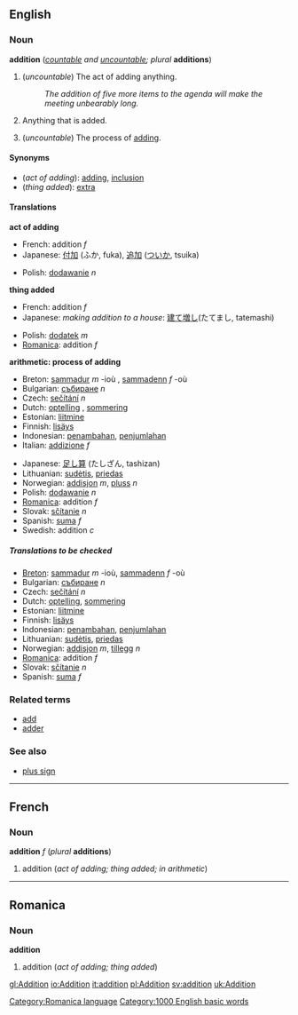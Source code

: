 {{wikipedia}}
==English==
===Noun===
'''addition''' (''[[countable]] and [[uncountable]]; plural'' '''additions''')

#(''uncountable'') The act of adding anything.
#:''The addition of five more items to the agenda will make the meeting unbearably long.''
#Anything that is added.
#{{arithmetic}} (''uncountable'') The process of [[add]]ing.

====Synonyms====
*(''act of adding''): [[add]]ing, [[inclusion]]
*(''thing added''): [[extra]]

====Translations====
'''act of adding'''
{{top}}
*French: addition ''f''
*Japanese: [[付加]] (ふか, fuka), [[追加]] ([[ついか]], tsuika)
{{mid}}
*Polish: [[dodawanie]] ''n''
{{bottom}}

'''thing added'''
{{top}}
*French: addition ''f''
*Japanese: ''making addition to a house'': [[建て増し]](たてまし, tatemashi)
{{mid}}
*Polish: [[dodatek]] ''m''
*[[Romanica]]: addition ''f''
{{bottom}}

'''arithmetic: process of adding'''
{{top}}
*Breton: [[sammadur]] ''m'' -ioù , [[sammadenn]] ''f'' -où 
*Bulgarian: [[събиране]] ''n'' 
*Czech: [[sečítání]]  ''n''
*Dutch: [[optelling]] , [[sommering]]
*Estonian: [[liitmine]] 
*Finnish: [[lisäys]] 
*Indonesian: [[tambah|penambahan]], [[jumlah|penjumlahan]] 
*Italian: [[addizione]] ''f''
{{mid}}
*Japanese: [[足し算]] (たしざん, tashizan)
*Lithuanian: [[sudėtis]], [[priedas]]
*Norwegian: [[addisjon]] ''m'', [[pluss]] ''n''
*Polish: [[dodawanie]] ''n'' 
*[[Romanica]]: addition ''f''
*Slovak: [[sčítanie]]  ''n''
*Spanish: [[suma]] ''f''
*Swedish: addition ''c'' 
{{bottom}}

=====Translations to be checked=====
<!--Remove this section once all of the translations below have been moved into the tables above.-->
{{checktrans}}

*[[Breton]]: [[sammadur]] ''m'' -ioù, [[sammadenn]] ''f'' -où
*Bulgarian: [[събиране]] ''n''
*Czech: [[sečítání]]  ''n''
*Dutch: [[optelling]], [[sommering]] 
*Estonian: [[liitmine]] 
*Finnish: [[lisäys]] 
*Indonesian: [[tambah|penambahan]], [[jumlah|penjumlahan]] 
*Lithuanian: [[sudėtis]], [[priedas]]
*Norwegian: [[addisjon]] ''m'', [[tillegg]] ''n''
*[[Romanica]]: addition ''f''
*Slovak: [[sčítanie]]  ''n''
*Spanish: [[suma]] ''f''

===Related terms===
*[[add]]
*[[adder]]<!--in computing-->

===See also===
*[[plus sign]]

----
==French==
===Noun===
'''addition''' ''f'' (''plural'' '''additions''')

# addition (''act of adding; thing added; in arithmetic'')

----
==Romanica==
[[Category:Romanica language]]
===Noun===
'''addition'''

#addition (''act of adding; thing added'')

[[Category:1000 English basic words]]

[[gl:Addition]]
[[io:Addition]]
[[it:addition]]
[[pl:Addition]]
[[sv:addition]]
[[uk:Addition]]